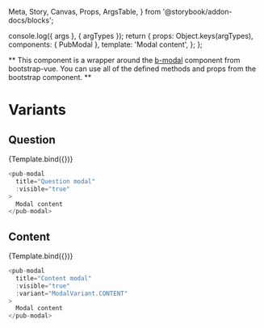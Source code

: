   Meta,
  Story,
  Canvas,
  Props,
  ArgsTable,
} from '@storybook/addon-docs/blocks';

<Meta title="pub-modal" component={PubModal} />

  console.log({ args }, { argTypes });
  return {
    props: Object.keys(argTypes),
    components: { PubModal },
    template: '<pub-modal v-bind="$props">Modal content</pub-modal>',
  };
};

**
This component is a wrapper around the [b-modal](https://bootstrap-vue.org/docs/components/modal) component from bootstrap-vue.
You can use all of the defined methods and props from the bootstrap component.
**

# Variants

## Question

<Canvas>
  <Story
    name="Question"
    args={{
      title: 'Question modal',
      visible: true,
    }}
  >
    {Template.bind({})}
  </Story>
</Canvas>

```javascript
<pub-modal
  title="Question modal"
  :visible="true"
>
  Modal content
</pub-modal>
```

<ArgsTable story="Question" />

## Content

<Canvas>
  <Story
    name="Content"
    args={{
      title: 'Content modal',
      visible: true,
      variant: ModalVariant.CONTENT,
    }}
  >
    {Template.bind({})}
  </Story>
</Canvas>

```javascript
<pub-modal
  title="Content modal"
  :visible="true"
  :variant="ModalVariant.CONTENT"
>
  Modal content
</pub-modal>
```

<ArgsTable story="Content" />
